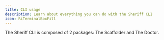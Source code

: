 ```yaml
---
title: CLI usage
description: Learn about everything you can do with the Sheriff CLI
icon: RiTerminalBoxFill
---
```



The Sheriff CLI is composed of 2 packages: The Scaffolder and The Doctor.

<Cards>
  <Card
    href="/docs/cli-usage/scaffolder"
    title="The Scaffolder"
    description="@sherifforg/create-config package"
  />
  <Card
    href="/docs/cli-usage/doctor"
    title="The Doctor"
    description="@sherifforg/cli package"
  />
<Card
  href="/docs/cli-usage/commands-reference"
  title="Commands reference"
  description="All the CLI commands"
/>
</Cards>

